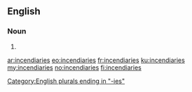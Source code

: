==English==

===Noun===
{{head|en|plural}}

# {{plural of|incendiary|lang=en}}

[[Category:English plurals ending in "-ies"]]

[[ar:incendiaries]]
[[eo:incendiaries]]
[[fr:incendiaries]]
[[ku:incendiaries]]
[[my:incendiaries]]
[[no:incendiaries]]
[[fi:incendiaries]]